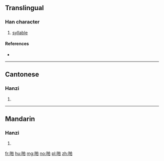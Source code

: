 ==Translingual==

===Han character===
{{Han char|rn=30|rad=口|as=08|sn=11|four=6600<sub>0</sub>|canj=口手竹日 (RQHA)|ids=⿰[[口]][[拍]]}}

# [[syllable]]

====References====
* {{Han ref|kx=0196.261|hdz=10636.040|uh=556A|ud=21866|bh=B0D4|bd=45268}}

----

==Cantonese==

===Hanzi===
{{yue-hanzi|jyut=|y=paak1}}

# {{defn|lang=yue|sort=口08}}

----

==Mandarin==

===Hanzi===
{{cmn-hanzi|pin=[[pā]] ([[pa1]])|wg=p'a<sup>1</sup>}}

# {{defn|lang=cmn|sort=口08}}

[[fr:啪]]
[[hu:啪]]
[[mg:啪]]
[[no:啪]]
[[pl:啪]]
[[zh:啪]]